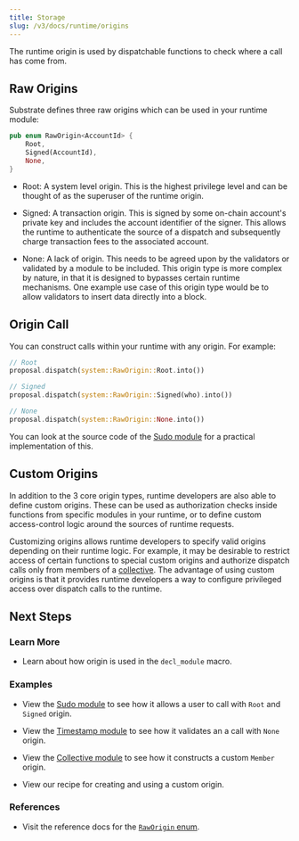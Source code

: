 ```yaml
---
title: Storage
slug: /v3/docs/runtime/origins
---
```


The runtime origin is used by dispatchable functions to check where a call has come from.

## Raw Origins

Substrate defines three raw origins which can be used in your runtime module:

```rust
pub enum RawOrigin<AccountId> {
	Root,
	Signed(AccountId),
	None,
}
```

- Root: A system level origin. This is the highest privilege level and can be thought of as the superuser of the runtime origin.

- Signed: A transaction origin. This is signed by some on-chain account's private key and includes the account identifier of the signer. This allows the runtime to authenticate the source of a dispatch and subsequently charge transaction fees to the associated account.

- None: A lack of origin. This needs to be agreed upon by the validators or validated by a module to
  be included. This origin type is more complex by nature, in that it is designed to bypasses certain runtime mechanisms. One example use case of this origin type would be to allow validators to insert data directly into a block.

## Origin Call

You can construct calls within your runtime with any origin. For example:

```rust
// Root
proposal.dispatch(system::RawOrigin::Root.into())

// Signed
proposal.dispatch(system::RawOrigin::Signed(who).into())

// None
proposal.dispatch(system::RawOrigin::None.into())
```

You can look at the source code of the
[Sudo module](https://substrate.dev/rustdocs/latest/pallet_sudo) for a practical
implementation of this.

## Custom Origins

In addition to the 3 core origin types, runtime developers are also able to define custom origins. These can be used as authorization checks inside functions from specific modules in your runtime, or to define custom access-control logic around the sources of runtime requests.

Customizing origins allows runtime developers to specify valid origins depending on their runtime logic. For example, it may be desirable to restrict access of certain functions to special custom origins and authorize dispatch calls only from members of a [collective](https://github.com/paritytech/substrate/tree/master/frame/collective). The advantage of using custom origins is that it provides runtime developers a way to configure privileged access over dispatch calls to the runtime.

## Next Steps

### Learn More

- Learn about how origin is used in the `decl_module` macro.

### Examples

- View the [Sudo module](https://github.com/paritytech/substrate/tree/master/frame/sudo) to see how it allows a user to call with `Root` and `Signed` origin.

- View the [Timestamp module](https://github.com/paritytech/substrate/tree/master/frame/timestamp) to see how it validates an a call with `None` origin.

- View the [Collective module](https://github.com/paritytech/substrate/tree/master/frame/collective) to see how it constructs a custom `Member` origin.

- View our recipe for creating and using a custom origin.

### References

- Visit the reference docs for the
  [`RawOrigin` enum](https://substrate.dev/rustdocs/latest/frame_system/enum.RawOrigin.html).
